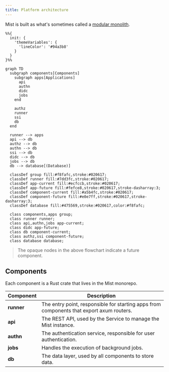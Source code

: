 ```yaml
---
title: Platform architecture
---
```


Mist is built as what's sometimes called a [modular monolith](https://www.kamilgrzybek.com/blog/posts/modular-monolith-primer).


```mermaid
%%{
  init: {
    'themeVariables': {
      'lineColor': '#94a3b8'
    }
  }
}%%

graph TD
  subgraph components[Components]
    subgraph apps[Applications]
      api
      authn
      didc
      jobs
    end

    authz
    runner
    ssi
    db
  end

  runner --> apps
  api --> db
  authz --> db
  authn --> db
  ssi --> db
  didc --> db
  jobs --> db
  db --> database[(Database)]

  classDef group fill:#f8fafc,stroke:#020617;
  classDef runner fill:#7dd3fc,stroke:#020617;
  classDef app-current fill:#ecfccb,stroke:#020617;
  classDef app-future fill:#fefce8,stroke:#020617,stroke-dasharray:3;
  classDef component-current fill:#a5b4fc,stroke:#020617;
  classDef component-future fill:#e0e7ff,stroke:#020617,stroke-dasharray:3;
  classDef database fill:#475569,stroke:#020617,color:#f8fafc;

  class components,apps group;
  class runner runner;
  class api,authn,jobs app-current;
  class didc app-future;
  class db component-current;
  class authz,ssi component-future;
  class database database;
```

> The opaque nodes in the above flowchart indicate a future component.

## Components

Each component is a Rust crate that lives in the Mist monorepo.

| Component  | Description                                                                              |
| ---------- | ---------------------------------------------------------------------------------------- |
| **runner** | The entry point, responsible for starting apps from components that export axum routers. |
| **api**    | The REST API, used by the Service to manage the Mist instance.                           |
| **authn**  | The authentication service, responsible for user authentication.                         |
| **jobs**   | Handles the execution of background jobs.                                                |
| **db**     | The data layer, used by all components to store data.                                    |

